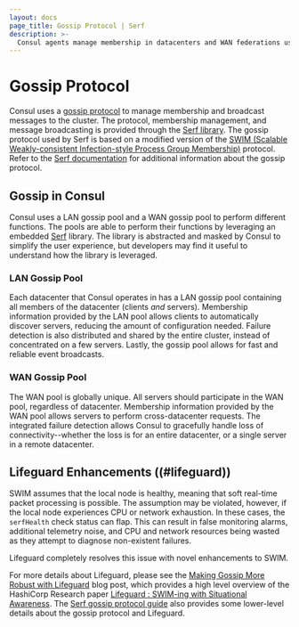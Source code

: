 ```yaml
---
layout: docs
page_title: Gossip Protocol | Serf
description: >-
  Consul agents manage membership in datacenters and WAN federations using the Serf protocol. Learn about the differences between LAN and WAN gossip pools and how `serfHealth` affects health checks.
---
```


# Gossip Protocol

Consul uses a [gossip protocol](https://en.wikipedia.org/wiki/Gossip_protocol)
to manage membership and broadcast messages to the cluster. The protocol, membership management, and message broadcasting is provided
through the [Serf library](https://github.com/hashicorp/serf/). The gossip protocol
used by Serf is based on a modified version of the
[SWIM (Scalable Weakly-consistent Infection-style Process Group Membership)](https://www.cs.cornell.edu/projects/Quicksilver/public_pdfs/SWIM.pdf) protocol.
Refer to the [Serf documentation](https://github.com/hashicorp/serf/docs/internals/gossip.html.markdown) for additional information about the gossip protocol.

## Gossip in Consul

Consul uses a LAN gossip pool and a WAN gossip pool to perform different functions. The pools
are able to perform their functions by leveraging an embedded [Serf](https://github.com/hashicorp/serf/)
library. The library is abstracted and masked by Consul to simplify the user experience,
but developers may find it useful to understand how the library is leveraged.

### LAN Gossip Pool

Each datacenter that Consul operates in has a LAN gossip pool containing all members
of the datacenter (clients _and_ servers). Membership information provided by the
LAN pool allows clients to automatically discover servers, reducing the amount of
configuration needed. Failure detection is also distributed and shared by the entire cluster,
instead of concentrated on a few servers. Lastly, the gossip pool allows for fast and
reliable event broadcasts.

### WAN Gossip Pool

The WAN pool is globally unique. All servers should participate in the WAN pool,
regardless of datacenter. Membership information provided by the WAN pool allows
servers to perform cross-datacenter requests. The integrated failure detection
allows Consul to gracefully handle loss of connectivity--whether the loss is for
an entire datacenter, or a single server in a remote datacenter.

## Lifeguard Enhancements ((#lifeguard))

SWIM assumes that the local node is healthy, meaning that soft real-time packet
processing is possible. The assumption may be violated, however, if the local node
experiences CPU or network exhaustion. In these cases, the `serfHealth` check status
can flap. This can result in false monitoring alarms, additional telemetry noise, and
CPU and network resources being wasted as they attempt to diagnose non-existent failures.

Lifeguard completely resolves this issue with novel enhancements to SWIM.

For more details about Lifeguard, please see the
[Making Gossip More Robust with Lifeguard](https://www.hashicorp.com/blog/making-gossip-more-robust-with-lifeguard/)
blog post, which provides a high level overview of the HashiCorp Research paper
[Lifeguard : SWIM-ing with Situational Awareness](https://arxiv.org/abs/1707.00788). The
[Serf gossip protocol guide](https://github.com/hashicorp/serf/docs/internals/gossip.html.markdown#lifeguard)
also provides some lower-level details about the gossip protocol and Lifeguard.
